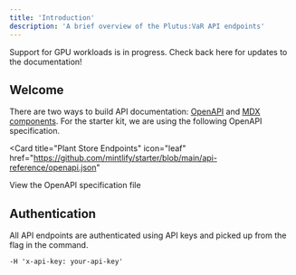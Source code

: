 ```yaml
---
title: 'Introduction'
description: 'A brief overview of the Plutus:VaR API endpoints'
---
```


<Note>
  Support for GPU workloads is in progress. Check back here for updates to the documentation!
</Note>

## Welcome

There are two ways to build API documentation: [OpenAPI](https://mintlify.com/docs/api-playground/openapi/setup) and [MDX components](https://mintlify.com/docs/api-playground/mdx/configuration). For the starter kit, we are using the following OpenAPI specification.

<Card
  title="Plant Store Endpoints"
  icon="leaf"
  href="https://github.com/mintlify/starter/blob/main/api-reference/openapi.json"
>
  View the OpenAPI specification file
</Card>

## Authentication

All API endpoints are authenticated using API keys and picked up from the flag in the command.

```
-H 'x-api-key: your-api-key'
```
